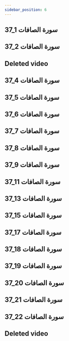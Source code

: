 ```yaml
---
sidebar_position: 6
---
```


## 37_1 سورة الصافات
<YouTube youTubeId='KYB36ghfycE' />

## 37_2 سورة الصافات
<YouTube youTubeId='O0Q-ecEeyFk' />

## Deleted video
<YouTube youTubeId='cDS6rfFufHs' />

## 37_4 سورة الصافات
<YouTube youTubeId='Fz6oF2fvXPg' />

## 37_5 سورة الصافات
<YouTube youTubeId='qJryc5RK2fI' />

## 37_6 سورة الصافات
<YouTube youTubeId='6VqMIsCHYxo' />

## 37_7 سورة الصافات
<YouTube youTubeId='NKK2Ozgc4zk' />

## 37_8 سورة الصافات
<YouTube youTubeId='PGYlBXZFr_8' />

## 37_9 سورة الصافات
<YouTube youTubeId='T10aDr8MFGU' />

## 37_11 سورة الصافات
<YouTube youTubeId='_TtcMs26mm8' />

## 37_13 سورة الصافات
<YouTube youTubeId='YTXUShETCk0' />

## 37_15 سورة الصافات
<YouTube youTubeId='1Lo82anZKZ0' />

## 37_17 سورة الصافات
<YouTube youTubeId='HeKHSufudz4' />

## 37_18 سورة الصافات
<YouTube youTubeId='Fbw7bBukNOM' />

## 37_19 سورة الصافات
<YouTube youTubeId='qqLZbt_5Blw' />

## 37_20 سورة الصافات
<YouTube youTubeId='DLSWeV3IVb4' />

## 37_21 سورة الصافات
<YouTube youTubeId='LmKNBIRHd4I' />

## 37_22 سورة الصافات
<YouTube youTubeId='PCWJIK8YI64' />

## Deleted video
<YouTube youTubeId='uPtWKs7E7_0' />
